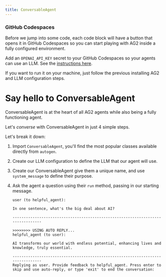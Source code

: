 ```yaml
---
title: ConversableAgent
---
```


### GitHub Codespaces

Before we jump into some code, each code block will have a button that opens it in GitHub Codespaces so you can start playing with AG2 inside a fully configured environment.

Add an `OPENAI_API_KEY` secret to your GitHub Codespaces so your agents can use an LLM. See the [instructions here](https://docs.github.com/en/codespaces/managing-your-codespaces/managing-your-account-specific-secrets-for-github-codespaces).

If you want to run it on your machine, just follow the previous installing AG2 and LLM configuration steps.

# Say hello to ConversableAgent

ConversableAgent is at the heart of all AG2 agents while also being a fully functioning agent.

Let's *converse* with ConversableAgent in just 4 simple steps.


<Example/>

Let's break it down:

1. Import `ConversableAgent`, you'll find the most popular classes available directly from `autogen`.

2. Create our LLM configuration to define the LLM that our agent will use.

3. Create our ConversableAgent give them a unique name, and use `system_message` to define their purpose.

4. Ask the agent a question using their `run` method, passing in our starting message.

    ```console
    user (to helpful_agent):

    In one sentence, what's the big deal about AI?

    --------------------------------------------------------------------------------

    >>>>>>>> USING AUTO REPLY...
    helpful_agent (to user):

    AI transforms our world with endless potential, enhancing lives and knowledge, truly essential.

    --------------------------------------------------------------------------------
    Replying as user. Provide feedback to helpful_agent. Press enter to skip and use auto-reply, or type 'exit' to end the conversation:
    ```
